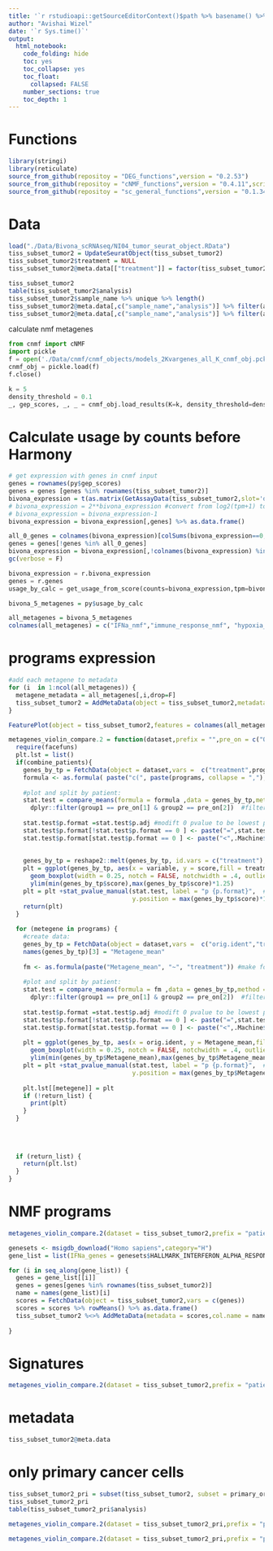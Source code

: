 ```yaml
---
title: '`r rstudioapi::getSourceEditorContext()$path %>% basename() %>% gsub(pattern = "\\.Rmd",replacement = "")`' 
author: "Avishai Wizel"
date: '`r Sys.time()`'
output: 
  html_notebook: 
    code_folding: hide
    toc: yes
    toc_collapse: yes
    toc_float: 
      collapsed: FALSE
    number_sections: true
    toc_depth: 1
---
```





# Functions

```r
library(stringi)
library(reticulate)
source_from_github(repositoy = "DEG_functions",version = "0.2.53")
source_from_github(repositoy = "cNMF_functions",version = "0.4.11",script_name = "cnmf_functions_V3.R")
source_from_github(repositoy = "sc_general_functions",version = "0.1.34",script_name = "functions.R")

```

# Data

```r
load("./Data/Bivona_scRNAseq/NI04_tumor_seurat_object.RData")
tiss_subset_tumor2 = UpdateSeuratObject(tiss_subset_tumor2)
tiss_subset_tumor2$treatment = NULL
tiss_subset_tumor2@meta.data[["treatment"]] = factor(tiss_subset_tumor2$analysis, levels = c("naive", "grouped_pr","grouped_pd"))
```

```r
tiss_subset_tumor2
table(tiss_subset_tumor2$analysis)
tiss_subset_tumor2$sample_name %>% unique %>% length()
tiss_subset_tumor2@meta.data[,c("sample_name","analysis")] %>% filter(analysis == "grouped_pr") %>% pull(sample_name) %>% unique() %>% length()
tiss_subset_tumor2@meta.data[,c("sample_name","analysis")] %>% filter(analysis == "grouped_pd") %>% pull(sample_name) %>% unique() %>% length()

```

calculate nmf metagenes
```python
from cnmf import cNMF
import pickle
f = open('./Data/cnmf/cnmf_objects/models_2Kvargenes_all_K_cnmf_obj.pckl', 'rb')
cnmf_obj = pickle.load(f)
f.close()
```

```python
k = 5
density_threshold = 0.1 
_, gep_scores, _, _ = cnmf_obj.load_results(K=k, density_threshold=density_threshold)
```

# Calculate usage by counts before Harmony
```r
# get expression with genes in cnmf input
genes = rownames(py$gep_scores)
genes = genes [genes %in% rownames(tiss_subset_tumor2)]
bivona_expression = t(as.matrix(GetAssayData(tiss_subset_tumor2,slot='data'))) 
# bivona_expression = 2**bivona_expression #convert from log2(tpm+1) to tpm
# bivona_expression = bivona_expression-1
bivona_expression = bivona_expression[,genes] %>% as.data.frame()

all_0_genes = colnames(bivona_expression)[colSums(bivona_expression==0, na.rm=TRUE)==nrow(bivona_expression)] #delete rows that have all 0
genes = genes[!genes %in% all_0_genes]
bivona_expression = bivona_expression[,!colnames(bivona_expression) %in% all_0_genes]
gc(verbose = F)
```


```python
bivona_expression = r.bivona_expression
genes = r.genes
usage_by_calc = get_usage_from_score(counts=bivona_expression,tpm=bivona_expression,genes=genes,cnmf_obj=cnmf_obj,k=5,sumTo1=True)

```

```r
bivona_5_metagenes = py$usage_by_calc
```

```r
all_metagenes = bivona_5_metagenes
colnames(all_metagenes) = c("IFNa_nmf","immune_response_nmf", "hypoxia_nmf","cell_cycle_nmf","unknown")

```

# programs expression

```r

#add each metagene to metadata
for (i  in 1:ncol(all_metagenes)) {
  metagene_metadata = all_metagenes[,i,drop=F]
  tiss_subset_tumor2 = AddMetaData(object = tiss_subset_tumor2,metadata = metagene_metadata,col.name = names(all_metagenes)[i])
}

FeaturePlot(object = tiss_subset_tumor2,features = colnames(all_metagenes),ncol = 3)+DimPlot(object = tiss_subset_tumor2,group.by = "treatment")


```






```r
metagenes_violin_compare.2 = function(dataset,prefix = "",pre_on = c("OSI","NT"),axis.text.x = 11,test = "t.test", programs = c("Hypoxia","TNFa","Cell_cycle"),return_list = F,combine_patients = F){
  require(facefuns)
  plt.lst = list()
  if(combine_patients){
    genes_by_tp = FetchData(object = dataset,vars =  c("treatment",programs)) %>% filter(treatment %in% pre_on)  %>% as.data.frame() #mean expression
    formula <- as.formula( paste("c(", paste(programs, collapse = ","), ")~ treatment ") )
    
    #plot and split by patient:   
    stat.test = compare_means(formula = formula ,data = genes_by_tp,method = test,p.adjust.method = "fdr")%>% # Add pairwise comparisons p-value
      dplyr::filter(group1 == pre_on[1] & group2 == pre_on[2])  #filter for pre vs on treatment only
    
    stat.test$p.format =stat.test$p.adj #modift 0 pvalue to be lowest possible float
    stat.test$p.format[!stat.test$p.format == 0 ] <- paste("=",stat.test$p.format[!stat.test$p.format == 0 ])
    stat.test$p.format[stat.test$p.format == 0 ] <- paste("<",.Machine$double.xmin %>% signif(digits = 3))
    
    
    genes_by_tp = reshape2::melt(genes_by_tp, id.vars = c("treatment"),value.name = "score")
    plt = ggplot(genes_by_tp, aes(x = variable, y = score,fill = treatment)) + geom_split_violin(scale = 'width')+ 
      geom_boxplot(width = 0.25, notch = FALSE, notchwidth = .4, outlier.shape = NA, coef=0)+
      ylim(min(genes_by_tp$score),max(genes_by_tp$score)*1.25)
    plt = plt +stat_pvalue_manual(stat.test, label = "p {p.format}",  #add p value
                                  y.position = max(genes_by_tp$score)*1.08,inherit.aes = F,size = 3.3,x = ".y.") # set position at the top value
    return(plt)
  }
  
  for (metegene in programs) {
    #create data:
    genes_by_tp = FetchData(object = dataset,vars =  c("orig.ident","treatment",metegene)) %>% filter(treatment %in% pre_on)  %>% as.data.frame() #mean expression
    names(genes_by_tp)[3] = "Metagene_mean"
    
    fm <- as.formula(paste("Metagene_mean", "~", "treatment")) #make formula to plot
    
    #plot and split by patient:   
    stat.test = compare_means(formula = fm ,data = genes_by_tp,method = test,group.by = "orig.ident",p.adjust.method = "fdr")%>% # Add pairwise comparisons p-value
      dplyr::filter(group1 == pre_on[1] & group2 == pre_on[2])  #filter for pre vs on treatment only
    
    stat.test$p.format =stat.test$p.adj #modift 0 pvalue to be lowest possible float
    stat.test$p.format[!stat.test$p.format == 0 ] <- paste("=",stat.test$p.format[!stat.test$p.format == 0 ])
    stat.test$p.format[stat.test$p.format == 0 ] <- paste("<",.Machine$double.xmin %>% signif(digits = 3))
    
    plt = ggplot(genes_by_tp, aes(x = orig.ident, y = Metagene_mean,fill = treatment)) + geom_split_violin(scale = 'width')+ylab(metegene)+ 
      geom_boxplot(width = 0.25, notch = FALSE, notchwidth = .4, outlier.shape = NA, coef=0)+
      ylim(min(genes_by_tp$Metagene_mean),max(genes_by_tp$Metagene_mean)*1.25)
    plt = plt +stat_pvalue_manual(stat.test, label = "p {p.format}",  #add p value
                                  y.position = max(genes_by_tp$Metagene_mean)*1.08,x = "orig.ident",inherit.aes = F,size = 3.3) # set position at the top value
    
    plt.lst[[metegene]] = plt
    if (!return_list) {
      print(plt)
    }
  }
  
  
  
  
  if (return_list) {
    return(plt.lst)
  }
}
```

# NMF programs

```r
metagenes_violin_compare.2(dataset = tiss_subset_tumor2,prefix = "patient",pre_on = c("naive","grouped_pr"),test = "wilcox.test",programs = colnames(all_metagenes)[1:3], return_list = F,combine_patients = T)
```



```r
genesets <- msigdb_download("Homo sapiens",category="H") 
gene_list = list(IFNa_genes = genesets$HALLMARK_INTERFERON_ALPHA_RESPONSE, TNFa_genes = genesets$HALLMARK_TNFA_SIGNALING_VIA_NFKB, hif_targets = hif_targets,E2F_genes = genesets$HALLMARK_E2F_TARGETS)

for (i in seq_along(gene_list)) {
  genes = gene_list[[i]]
  genes = genes[genes %in% rownames(tiss_subset_tumor2)]
  name = names(gene_list)[i]
  scores = FetchData(object = tiss_subset_tumor2,vars = c(genes))
  scores = scores %>% rowMeans() %>% as.data.frame()
  tiss_subset_tumor2 %<>% AddMetaData(metadata = scores,col.name = name)
  
}
```

# Signatures

```r
metagenes_violin_compare.2(dataset = tiss_subset_tumor2,prefix = "patient",pre_on = c("naive","grouped_pr"),test = "wilcox.test",programs = names(gene_list), return_list = F,combine_patients = T)
```
# metadata
```r
tiss_subset_tumor2@meta.data
```

# only primary cancer cells

```r
tiss_subset_tumor2_pri = subset(tiss_subset_tumor2, subset = primary_or_metastaic == "Primary")
tiss_subset_tumor2_pri
table(tiss_subset_tumor2_pri$analysis)

```


```r
metagenes_violin_compare.2(dataset = tiss_subset_tumor2_pri,prefix = "patient",pre_on = c("naive","grouped_pr"),test = "wilcox.test",programs = colnames(all_metagenes)[1:3], return_list = F,combine_patients = T)
```
```r
metagenes_violin_compare.2(dataset = tiss_subset_tumor2_pri,prefix = "patient",pre_on = c("naive","grouped_pr"),test = "wilcox.test",programs = names(gene_list), return_list = F,combine_patients = T)
```
